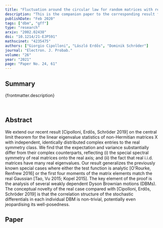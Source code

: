 ```yaml
---
title: "Fluctuation around the circular law for random matrices with real entries"
description: "This is the companion paper to the corresponding result for complex random matrices. The limiting distribution in this case is a symmetrized version of the Gaussian Free Field."
publishDate: "Feb 2020"
tags: ["dbm", "gff"]
type: "research"
arxiv: "2002.02438"
doi: "10.1214/21-EJP591"
mathscinet: "4235475"
authors: ["Giorgio Cipolloni", "László Erdős", "Dominik Schröder"]
journal: "Electron. J. Probab."
volume: "26"
year: "2021"
page: "Paper No. 24, 61"
---
```


## Summary

{frontmatter.description}

<br />

## Abstract

We extend our recent result [Cipolloni, Erdős, Schröder 2019] on the central limit theorem for the linear eigenvalue statistics of non-Hermitian matrices X with independent, identically distributed complex entries to the real symmetry class. We find that the expectation and variance substantially differ from their complex counterparts, reflecting (i) the special spectral symmetry of real matrices onto the real axis; and (ii) the fact that real i.i.d. matrices have many real eigenvalues. Our result generalizes the previously known special cases where either the test function is analytic [O'Rourke, Renfrew 2016] or the first four moments of the matrix elements match the real Gaussian [Tao, Vu 2015; Kopel 2015]. The key element of the proof is the analysis of several weakly dependent Dyson Brownian motions (DBMs). The conceptual novelty of the real case compared with [Cipolloni, Erdős, Schröder 2019] is that the correlation structure of the stochastic differentials in each individual DBM is non-trivial, potentially even jeopardising its well-posedness.

## Paper
